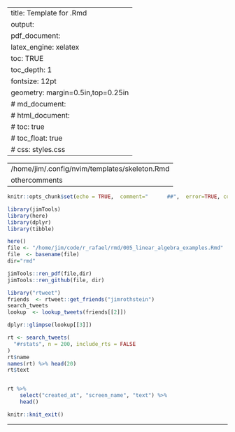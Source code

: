 
---
title: Template for .Rmd
output: 
  pdf_document:
    latex_engine: xelatex
    toc:  TRUE
    toc_depth:  1
fontsize: 12pt
geometry: margin=0.5in,top=0.25in
#  md_document:
#  html_document:
#    toc: true
#  	toc_float: true
#    css: styles.css
---

---
/home/jim/.config/nvim/templates/skeleton.Rmd
othercomments
---

<!--  commments -->

```r
knitr::opts_chunk$set(echo = TRUE,  comment="      ##",  error=TRUE, collapse=TRUE)
```

```r
library(jimTools)
library(here)
library(dplyr)
library(tibble)
```


```r
here()
file <- "/home/jim/code/r_rafael/rmd/005_linear_algebra_examples.Rmd"
file  <- basename(file)
dir="rmd"

jimTools::ren_pdf(file,dir)
jimTools::ren_github(file, dir)
```


```r
library("rtweet")
friends  <- rtweet::get_friends("jimrothstein")
search_tweets
lookup  <- lookup_tweets(friends[[2]])

dplyr::glimpse(lookup[[3]])

```
```r
rt <- search_tweets(
  "#rstats", n = 200, include_rts = FALSE
)
rt$name
names(rt) %>% head(20)
rt$text


rt %>% 
	select("created_at", "screen_name", "text") %>% 
	head()
```

```r
knitr::knit_exit()
```

***







